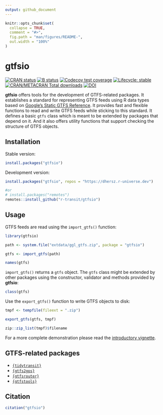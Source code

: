 ```yaml
---
output: github_document
---
```


```r
knitr::opts_chunk$set(
  collapse = TRUE,
  comment = "#>",
  fig.path = "man/figures/README-",
  out.width = "100%"
)
```

# gtfsio

[![CRAN status](https://www.r-pkg.org/badges/version/gtfsio)](https://CRAN.R-project.org/package=gtfsio)
[![B status](https://github.com/r-transit/gtfsio/workflows/R-CMD-check/badge.svg)](https://github.com/r-transit/gtfsio/actions?query=workflow%3AR-CMD-check)
[![Codecov test coverage](https://codecov.io/gh/r-transit/gtfsio/branch/master/graph/badge.svg)](https://codecov.io/gh/r-transit/gtfsio?branch=master)
[![Lifecycle: stable](https://lifecycle.r-lib.org/articles/figures/lifecycle-stable.svg)](https://lifecycle.r-lib.org/articles/stages.html)
[![CRAN/METACRAN Total downloads](http://cranlogs.r-pkg.org/badges/grand-total/gtfsio?color=yellow)](https://CRAN.R-project.org/package=gtfsio)
[![DOI](https://zenodo.org/badge/DOI/10.5281/zenodo.4904777.svg)](https://zenodo.org/record/4904777)

**gtfsio** offers tools for the development of GTFS-related packages. It establishes a standard for representing GTFS feeds using R data types based on [Google's Static GTFS Reference](https://developers.google.com/transit/gtfs/reference). It provides fast and flexible functions to read and write GTFS feeds while sticking to this standard. It defines a basic `gtfs` class which is meant to be extended by packages that depend on it. And it also offers utility functions that support checking the structure of GTFS objects.

## Installation

Stable version:

```r
install.packages("gtfsio")
```

Development version:

```r
install.packages("gtfsio", repos = "https://dhersz.r-universe.dev")

#or
# install.packages("remotes")
remotes::install_github("r-transit/gtfsio")
```

## Usage

GTFS feeds are read using the `import_gtfs()` function:

```r
library(gtfsio)

path <- system.file("extdata/ggl_gtfs.zip", package = "gtfsio")

gtfs <- import_gtfs(path)

names(gtfs)
```

`import_gtfs()` returns a `gtfs` object. The `gtfs` class might be extended by other packages using the constructor, validator and methods provided by **gtfsio**:

```r
class(gtfs)
```

Use the `export_gtfs()` function to write GTFS objects to disk:

```r
tmpf <- tempfile(fileext = ".zip")

export_gtfs(gtfs, tmpf)

zip::zip_list(tmpf)$filename
```

For a more complete demonstration please read the [introductory vignette](https://r-transit.github.io/gtfsio/articles/gtfsio.html).

## GTFS-related packages

- [`{tidytransit}`](https://github.com/r-transit/tidytransit)
- [`{gtfs2gps}`](https://github.com/ipeaGIT/gtfs2gps)
- [`{gtfsrouter}`](https://github.com/ATFutures/gtfs-router)
- [`{gtfstools}`](https://github.com/ipeaGIT/gtfstools)

## Citation

```r
citation("gtfsio")
```

